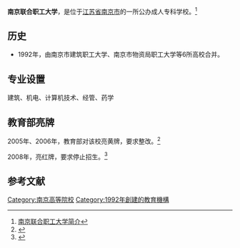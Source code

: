 {{高校
| name = 南京联合职工大学
| image =
| logo =
| motto =
| rector =
| type = 公办
| established =1992年
| location = 
| students =
| staff =200多人
| campus =
| address ={{CHN}}[[江苏省|江苏省]][[南京市|南京市]][[建邺区|建邺区]]厂圩南街安国村58号
| telephone =
| area =200余亩
| sports =
| website =
}}
'''南京联合职工大学'''，是位于[[江苏省|江苏省]][[南京市|南京市]]的一所公办成人专科学校。<ref>[http://www.rvedu.com/ba/3238_21678_p1.html 南京联合职工大学简介]{{dead link|date=2017年11月 |bot=InternetArchiveBot |fix-attempted=yes }}</ref>
==历史==
*1992年，由南京市建筑职工大学、南京市物资局职工大学等6所高校合并。
== 专业设置 ==
建筑、机电、计算机技术、经管、药学
== 教育部亮牌 ==
2005年、2006年，教育部对该校亮黄牌，要求整改。<ref>{{cite web |url=http://www.moe.gov.cn/edoas/website18/95/info36195.htm |title=存档副本 |accessdate=2010-10-25 |deadurl=yes |archiveurl=https://web.archive.org/web/20090307015522/http://www.moe.edu.cn/edoas/website18/95/info36195.htm |archivedate=2009-03-07 }}</ref>

2008年，亮红牌，要求停止招生。<ref>{{Cite web |url=http://www.chsi.com.cn/chengkao/bkzn/200809/20080915/112417.html |title=存档副本 |access-date=2010-10-25 |archive-date=2019-06-16 |archive-url=https://web.archive.org/web/20190616065341/https://www.chsi.com.cn/chengkao/bkzn/200809/20080915/112417.html |dead-url=yes }}</ref>
== 参考文献 ==
{{reflist}}

{{Univ-stub}}
{{江苏高等院校}}
[[Category:南京高等院校|Category:南京高等院校]]
[[Category:1992年創建的教育機構|Category:1992年創建的教育機構]]